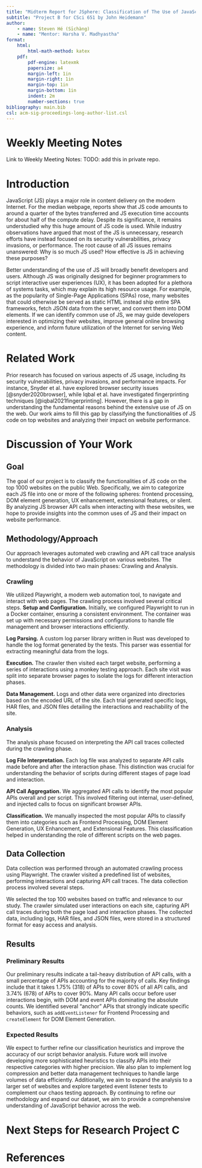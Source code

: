 ```yaml
---
title: "Midterm Report for JSphere: Classification of The Use of JavaScript on The Web"
subtitle: "Project B for CSci 651 by John Heidemann"
author:
    - name: Steven Hé (Sīchàng)
    - name: "Mentor: Harsha V. Madhyastha"
format:
    html:
        html-math-method: katex
    pdf:
        pdf-engine: latexmk
        papersize: a4
        margin-left: 1in
        margin-right: 1in
        margin-top: 1in
        margin-bottom: 1in
        indent: 2m
        number-sections: true
bibliography: main.bib
csl: acm-sig-proceedings-long-author-list.csl
---
```


# Weekly Meeting Notes

<!-- Provide a URL to your weekly meeting notes. These need to be accessible to the professor. -->
Link to Weekly Meeting Notes: TODO: add this in private repo.

# Introduction

<!-- Provide an overview of the need you are addressing, what you are doing and plan to do, the novelty and new results of your work, and why this work is interesting to you personally. -->
JavaScript (JS) plays a major role in content delivery on the modern Internet.
For the median webpage, reports show that JS code amounts to
around a quarter of the bytes transferred and JS execution time accounts for
about half of the compute delay.
Despite its significance, it remains understudied why this huge amount of
JS code is used.
While industry observations have argued that most of the JS is unnecessary,
research efforts have instead focused on its security vulnerabilities,
privacy invasions, or performance.
The root cause of all JS issues remains unanswered: Why is so much JS used?
How effective is JS in achieving these purposes?

Better understanding of the use of JS will broadly benefit developers and
users.
Although JS was originally designed for beginner programmers to
script interactive user experiences (UX), it has been adopted for a plethora of
systems tasks, which may explain its high resource usage.
For example, as the popularity of Single-Page Applications (SPAs) rose,
many websites that could otherwise be served as
static HTML instead ship entire SPA frameworks, fetch JSON data from
the server, and convert them into DOM elements.
If we can identify common use of JS, we may guide developers interested in
optimizing their websites, improve general online browsing experience, and
inform future utilization of the Internet for serving Web content.

# Related Work

<!-- Summarize prior work related to yours and describe how your work compares. Include complete citations to the prior work. -->
Prior research has focused on various aspects of JS usage,
including its security vulnerabilities, privacy invasions, and
performance impacts. For instance, Snyder et al.
have explored browser security issues [@snyder2020browser], while Iqbal et al.
have investigated fingerprinting techniques [@iqbal2021fingerprinting].
However, there is a gap in
understanding the fundamental reasons behind the extensive use of JS on
the web.
Our work aims to fill this gap by classifying the functionalities of JS code on
top websites and analyzing their impact on website performance.

# Discussion of Your Work

## Goal

<!-- Describe the goal of your project. -->
The goal of our project is to classify the functionalities of JS code on
the top 1000 websites on the public Web. Specifically, we aim to
categorize each JS file into one or more of the following spheres:
frontend processing, DOM element generation, UX enhancement,
extensional features, or silent.
By analyzing JS browser API calls when interacting with these websites,
we hope to provide insights into the common uses of JS and their impact on
website performance.

## Methodology/Approach

<!-- Explain the methodology or approach you are using in your project. -->
Our approach leverages automated web crawling and API call trace analysis to
understand the behavior of JavaScript on various websites.
The methodology is divided into two main phases: Crawling and Analysis.

### Crawling

We utilized Playwright, a modern web automation tool, to navigate and
interact with web pages. The crawling process involved several critical steps.
**Setup and Configuration.** Initially, we configured Playwright to run in
a Docker container, ensuring a consistent environment.
The container was set up with necessary permissions and configurations to
handle file management and browser interactions efficiently.

**Log Parsing.** A custom log parser library written in Rust was developed to
handle the log format generated by the tests.
This parser was essential for extracting meaningful data from the logs.

**Execution.** The crawler then visited each target website,
performing a series of interactions using a monkey testing approach.
Each site visit was split into separate browser pages to isolate the logs for
different interaction phases.

**Data Management.** Logs and
other data were organized into directories based on the encoded URL of
the site.
Each trial generated specific logs, HAR files, and
JSON files detailing the interactions and reachability of the site.

### Analysis

The analysis phase focused on
interpreting the API call traces collected during the crawling phase.

**Log File Interpretation.** Each log file was analyzed to
separate API calls made before and after the interaction phase.
This distinction was crucial for understanding the behavior of
scripts during different stages of page load and interaction.

**API Call Aggregation.** We aggregated API calls to
identify the most popular APIs overall and per script.
This involved filtering out internal, user-defined, and injected calls to
focus on significant browser APIs.

**Classification.** We manually inspected the most popular APIs to
classify them into categories such as Frontend Processing,
DOM Element Generation, UX Enhancement, and Extensional Features.
This classification helped in understanding the role of different scripts on
the web pages.

## Data Collection

<!-- Detail the data collection process. -->
Data collection was performed through
an automated crawling process using Playwright.
The crawler visited a predefined list of websites, performing interactions and
capturing API call traces. The data collection process involved several steps.

We selected the top 100 websites based on traffic and relevance to our study.
The crawler simulated user interactions on each site,
capturing API call traces during both the page load and interaction phases.
The collected data, including logs, HAR files, and JSON files, were stored in
a structured format for easy access and analysis.

## Results

<!--
For Project B, you should have at least one preliminary result.
If you have other results that are incomplete but expected for Project C,
you can also describe what you plan to do.
-->

### Preliminary Results

<!-- Present any preliminary results you have obtained. If you have other results that are incomplete but expected for Project C, describe what you plan to do. -->
Our preliminary results indicate a tail-heavy distribution of API calls, with
a small percentage of APIs accounting for the majority of calls.
Key findings include that it takes 1.75% (318) of APIs to cover 80% of
all API calls, and 3.74% (678) of APIs to cover 90%.
Many API calls occur before user interactions begin, with DOM and
event APIs dominating the absolute counts.
We identified several "anchor" APIs that strongly indicate specific behaviors,
such as `addEventListener` for Frontend Processing and `createElement` for
DOM Element Generation.

### Expected Results

We expect to further refine our classification heuristics and
improve the accuracy of our script behavior analysis.
Future work will involve developing more sophisticated heuristics to
classify APIs into their respective categories with higher precision.
We also plan to implement log compression and
better data management techniques to handle large volumes of data efficiently.
Additionally, we aim to expand the analysis to a larger set of websites and
explore targeted event listener tests to complement our chaos testing approach.
By continuing to refine our methodology and expand our dataset, we aim to
provide a comprehensive understanding of JavaScript behavior across the web.

# Next Steps for Research Project C

<!-- Describe the next steps for Research Project C. Include a checklist of specific deliverables for Project C:
- Continuing to meet once a week with your mentor
- Continued weekly notes about your progress
- Expected end results (code or experiments)
- Project C report -->

# References {.unnumbered}
<!-- Include a bibliography with at least the citations from the related work section. -->
